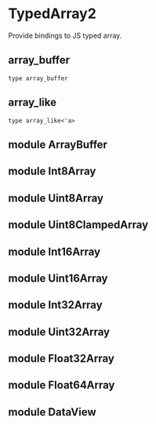 # TypedArray2

<Intro>

Provide bindings to JS typed array.

</Intro>

## array_buffer

```res sig
type array_buffer
```

## array_like

```res sig
type array_like<'a>
```

## module ArrayBuffer
## module Int8Array
## module Uint8Array
## module Uint8ClampedArray
## module Int16Array
## module Uint16Array
## module Int32Array
## module Uint32Array
## module Float32Array
## module Float64Array
## module DataView
